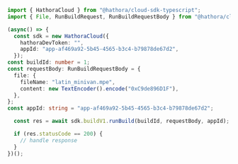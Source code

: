```typescript RunBuild.ts
import { HathoraCloud } from "@hathora/cloud-sdk-typescript";
import { File, RunBuildRequest, RunBuildRequestBody } from "@hathora/cloud-sdk-typescript/dist/models/operations";

(async() => {
  const sdk = new HathoraCloud({
    hathoraDevToken: "",
    appId: "app-af469a92-5b45-4565-b3c4-b79878de67d2",
  });
const buildId: number = 1;
const requestBody: RunBuildRequestBody = {
  file: {
    fileName: "latin_minivan.mpe",
    content: new TextEncoder().encode("0xC9de896D1F"),
  },
};
const appId: string = "app-af469a92-5b45-4565-b3c4-b79878de67d2";

  const res = await sdk.buildV1.runBuild(buildId, requestBody, appId);

  if (res.statusCode == 200) {
    // handle response
  }
})();
```

